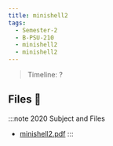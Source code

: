 ```yaml
---
title: minishell2
tags:
  - Semester-2
  - B-PSU-210
  - minishell2
  - minishell2
---
```

> Timeline: ?


## Files 📂

:::note 2020 Subject and Files
- [minishell2.pdf](https://github.com/Studio-17/Epitech-Subjects/raw/main/Semester-2/B-PSU-210/minishell2/minishell2/minishell2.pdf)
:::

